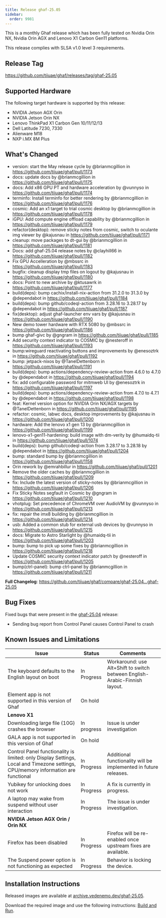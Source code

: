 ```yaml
---
title: Release ghaf-25.05
sidebar:
  order: 9981
---
```


This is a monthly Ghaf release which has been fully tested on Nvidia Orin NX, Nvidia Orin AGX and Lenovo X1 Carbon Gen11 platforms. 

This release complies with SLSA v1.0 level 3 requirements.

## Release Tag

https://github.com/tiiuae/ghaf/releases/tag/ghaf-25.05

## Supported Hardware

The following target hardware is supported by this release:

- NVIDIA Jetson AGX Orin
- NVIDIA Jetson Orin NX
- Lenovo ThinkPad X1 Carbon Gen 10/11/12/13
- Dell Latitude 7230, 7330
- Alienware M18
- NXP i.MX 8M Plus


## What's Changed
* version: start the May release cycle by @brianmcgillion in https://github.com/tiiuae/ghaf/pull/1173
* docs: update docs by @brianmcgillion in https://github.com/tiiuae/ghaf/pull/1175
* docs: Add x86 GPU PT and hardware acceleration by @vunnyso in https://github.com/tiiuae/ghaf/pull/1174
* terminfo: Install terminfo for better rendering by @brianmcgillion in https://github.com/tiiuae/ghaf/pull/1176
* cosmic: Add an x1 target to trial cosmic desktop by @brianmcgillion in https://github.com/tiiuae/ghaf/pull/1178
* iGPU: Add compute engine offload capability by @brianmcgillion in https://github.com/tiiuae/ghaf/pull/1179
* refactor(desktop): remove sticky notes from cosmic, switch to oculante img viewer by @kajusnau in https://github.com/tiiuae/ghaf/pull/1171
* cleanup: move packages to dt-gui by @brianmcgillion in https://github.com/tiiuae/ghaf/pull/1181
* Docs: add ghaf-25.04 release notes by @clayhill66 in https://github.com/tiiuae/ghaf/pull/1182
* Fix GPU Accelleration by @mbssrc in https://github.com/tiiuae/ghaf/pull/1183
* bugfix: cleanup display tmp files on logout by @kajusnau in https://github.com/tiiuae/ghaf/pull/1180
* docs: Point to new archive by @ktusawrk in https://github.com/tiiuae/ghaf/pull/1177
* build(deps): bump cachix/install-nix-action from 31.2.0 to 31.3.0 by @dependabot in https://github.com/tiiuae/ghaf/pull/1184
* build(deps): bump github/codeql-action from 3.28.16 to 3.28.17 by @dependabot in https://github.com/tiiuae/ghaf/pull/1187
* fix(desktop): adjust ghaf-launcher env vars by @kajusnau in https://github.com/tiiuae/ghaf/pull/1190
* New demo tower hardware with RTX 5080 by @mbssrc in https://github.com/tiiuae/ghaf/pull/1186
* bump ghaf-givc by @gngram in https://github.com/tiiuae/ghaf/pull/1185
* Add security context indicator to COSMIC by @nesteroff in https://github.com/tiiuae/ghaf/pull/1193
* bump:wireguard reactivating buttons and improvements by @enesoztrk in https://github.com/tiiuae/ghaf/pull/1192
* bump: jetpack-nixos by @TanelDettenborn in https://github.com/tiiuae/ghaf/pull/1191
* build(deps): bump actions/dependency-review-action from 4.6.0 to 4.7.0 by @dependabot in https://github.com/tiiuae/ghaf/pull/1194
* fix: add configurable password for mitmweb UI by @enesoztrk in https://github.com/tiiuae/ghaf/pull/1197
* build(deps): bump actions/dependency-review-action from 4.7.0 to 4.7.1 by @dependabot in https://github.com/tiiuae/ghaf/pull/1198
* feat: Kernel version option for NVIDIA Orin NX/AGX targets by @TanelDettenborn in https://github.com/tiiuae/ghaf/pull/1195
* refactor: cosmic, labwc docs, desktop improvements by @kajusnau in https://github.com/tiiuae/ghaf/pull/1200
* hardware: Add the lenovo x1 gen 13 by @brianmcgillion in https://github.com/tiiuae/ghaf/pull/1199
* lenovo-x1-gen11-hardening: build image with dm-verity by @humaidq-tii in https://github.com/tiiuae/ghaf/pull/1074
* build(deps): bump github/codeql-action from 3.28.17 to 3.28.18 by @dependabot in https://github.com/tiiuae/ghaf/pull/1204
* bump: standard bump by @brianmcgillion in https://github.com/tiiuae/ghaf/pull/1158
* Orin rework by @emrahbillur in https://github.com/tiiuae/ghaf/pull/1201
* Remove the older caches by @brianmcgillion in https://github.com/tiiuae/ghaf/pull/1209
* fix: Include the latest version of sticky-notes by @brianmcgillion in https://github.com/tiiuae/ghaf/pull/1206
* Fix Sticky Notes segfault in Cosmic by @gngram in https://github.com/tiiuae/ghaf/pull/1210
* vhotplug: Set precedence of ChromeVM over AudioVM by @vunnyso in https://github.com/tiiuae/ghaf/pull/1213
* fix: repair the imx8 building by @brianmcgillion in https://github.com/tiiuae/ghaf/pull/1214
* usb: Added a common stub for external usb devices by @vunnyso in https://github.com/tiiuae/ghaf/pull/1215
* docs: Migrate to Astro Starlight by @humaidq-tii in https://github.com/tiiuae/ghaf/pull/1203
* bump: bump to pick up some fixes by @brianmcgillion in https://github.com/tiiuae/ghaf/pull/1218
* Update COSMIC security context indicator patch by @nesteroff in https://github.com/tiiuae/ghaf/pull/1205
* bump(ctrl-panel): bump ctrl-panel by @brianmcgillion in https://github.com/tiiuae/ghaf/pull/1211



**Full Changelog**: https://github.com/tiiuae/ghaf/compare/ghaf-25.04...ghaf-25.05

## Bug Fixes

Fixed bugs that were present in the [ghaf-25.04](https://github.com/tiiuae/ghaf/releases/ghaf-25.04) release:

- Sending bug report from Control Panel causes Control Panel to crash

## Known Issues and Limitations

| Issue                                                                                                     | Status      | Comments                                                                   |
| --------------------------------------------------------------------------------------------------------- | ----------- | -------------------------------------------------------------------------- |
| The keyboard defaults to the English layout on boot                                                       | In Progress | Workaround: use Alt+Shift to switch between English-Arabic-Finnish layout. |
| Element app is not supported in this version of Ghaf                                                      | On hold     |                                                                            |
| **Lenovo X1**                                                                                             |             |                                                                            |
| Downloading large file (10G) crashes the browser                                                          | In progress | Issue is under investigation                                               |
| GALA app is not supported in this version of Ghaf                                                         | On hold     |                                                                            |                                                        |
| Control Panel functionality is limited: only Display Settings, Local and Timezone settings, CPU/memory information  are functional | In Progress | Additional functionality will be implemented in future releases.           |
| Yubikey for unlocking does not work                                                                       | In Progress | A fix is currently in progress.                                            |
| A laptop may wake from suspend without user interaction                                                   | In Progress | The issue is under investigation.                                          |
| **NVIDIA Jetson AGX Orin / Orin NX**                                                                      |             |                                                                            |
| Firefox has been disabled                                                                                 | In Progress | Firefox will be re-enabled once upstream fixes are available.              |
| The Suspend power option is not functioning as expected                                                   | In Progress | Behavior is locking the device.                                            |

## Installation Instructions

Released images are available at [archive.vedenemo.dev/ghaf-25.05](https://archive.vedenemo-dev/ghaf-25.05).

Download the required image and use the following instructions: [Build and Run](/ghaf/dev/ref/build_and_run).

